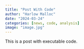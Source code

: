 ```yaml
---
title: "Post With Code"
author: "Harlow Malloc"
date: "2024-03-24"
categories: [news, code, analysis]
image: "image.jpg"
---
```


This is a post with executable code.
